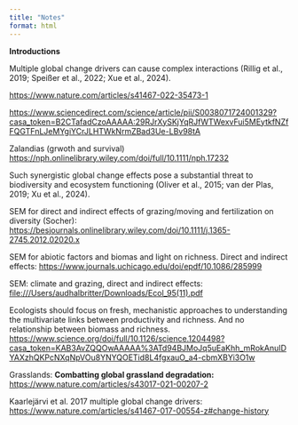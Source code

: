 ```yaml
---
title: "Notes"
format: html
---
```


**Introductions**

Multiple global change drivers can cause complex interactions (Rillig et al., 2019; Speißer et al., 2022; Xue et al., 2024).

<https://www.nature.com/articles/s41467-022-35473-1>

<https://www.sciencedirect.com/science/article/pii/S0038071724001329?casa_token=B2CTafadCzoAAAAA:29RJrXySKjYqRJfWTWexvFui5MEytkfNZfFQGTFnLJeMYgiYCrJLHTWkNrmZBad3Ue-LBv98tA>

Zalandias (grwoth and survival) <https://nph.onlinelibrary.wiley.com/doi/full/10.1111/nph.17232>

Such synergistic global change effects pose a substantial threat to biodiversity and ecosystem functioning (Oliver et al., 2015; van der Plas, 2019; Xu et al., 2024).

SEM for direct and indirect effects of grazing/moving and fertilization on diversity (Socher): <https://besjournals.onlinelibrary.wiley.com/doi/10.1111/j.1365-2745.2012.02020.x>

SEM for abiotic factors and biomas and light on richness. Direct and indirect effects: <https://www.journals.uchicago.edu/doi/epdf/10.1086/285999>

SEM: climate and grazing, direct and indirect effects: <file:///Users/audhalbritter/Downloads/Ecol_95(11).pdf>

Ecologists should focus on fresh, mechanistic approaches to understanding the multivariate links between productivity and richness. And no relationship between biomass and richness. <https://www.science.org/doi/full/10.1126/science.1204498?casa_token=KAB3AvZQQOwAAAAA%3ATd94BJMoJq5uEaKhh_mRokAnuIDYAXzhQKPcNXqNpVOu8YNYQOETid8L4fgxauO_a4-cbmXBYi3O1w>

Grasslands: **Combatting global grassland degradation:** <https://www.nature.com/articles/s43017-021-00207-2>

Kaarlejärvi et al. 2017 multiple global change drivers: <https://www.nature.com/articles/s41467-017-00554-z#change-history>